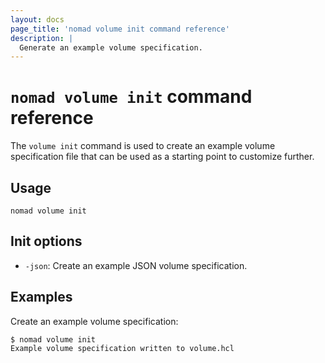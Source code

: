 ```yaml
---
layout: docs
page_title: 'nomad volume init command reference'
description: |
  Generate an example volume specification.
---
```


# `nomad volume init` command reference

The `volume init` command is used to create an example volume specification
file that can be used as a starting point to customize further.

## Usage

```plaintext
nomad volume init
```

## Init options

- `-json`: Create an example JSON volume specification.

## Examples

Create an example volume specification:

```shell-session
$ nomad volume init
Example volume specification written to volume.hcl
```
